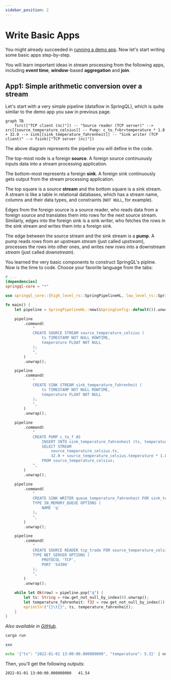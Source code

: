 ```yaml
---
sidebar_position: 2
---
```



# Write Basic Apps

You might already succeeded in [running a demo app](./install-and-run-app).
Now let's start writing some basic apps step-by-step.

You will learn important ideas in stream processing from the following apps, including **event time**, **window**-based **aggregation** and **join**.

## App1: Simple arithmetic conversion over a stream

Let's start with a very simple pipeline (dataflow in SpringQL), which is quite similar to the demo app you saw in previous page.

```mermaid
graph TB
    fsrc(["TCP client (nc)"]) -- "Source reader (TCP server)" --> src[[source_temperature_celsius]] -- Pump: c_to_f<br>temperature * 1.8 + 32.0 --> sink[[sink_temperature_fahrenheit]] -- "Sink writer (TCP client)" --> fsink(["TCP server (nc)"])
```

The above diagram represents the pipeline you will define in the code.

The top-most node is a foreign **source**. A foreign source continuously inputs data into a stream processing application.

The bottom-most represents a foreign **sink**. A foreign sink continuously gets output from the stream processing application.

The top square is a source **stream** and the bottom square is a sink stream. A stream is like a table in relational databases, which has a stream name, columns and their data types, and constraints (`NOT NULL`, for example).

Edges from the foreign source is a source reader, who reads data from a foreign source and translates them into rows for the next source stream.
Similarly, edges into the foreign sink is a sink writer, who fetches the rows in the sink stream and writes them into a foreign sink.

The edge between the source stream and the sink stream is a **pump**. A pump reads rows from an upstream _stream_ (just called _upstream_), processes the rows into other ones, and writes new rows into a downstream _stream_ (just called _downstream_).

You learned the very basic components to construct SpringQL's pipline. Now is the time to code.
Choose your favorite language from the tabs:

<Tabs>
<TabItem value="rust" label="Rust">

```toml title="Cargo.toml"
# ...
[dependencies]
springql-core = "*"
```

```rust title="main.rs"
use springql_core::{high_level_rs::SpringPipelineHL, low_level_rs::SpringConfig};

fn main() {
    let pipeline = SpringPipelineHL::new(&SpringConfig::default()).unwrap();

    pipeline
        .command(
            "
            CREATE SOURCE STREAM source_temperature_celsius (
                ts TIMESTAMP NOT NULL ROWTIME,    
                temperature FLOAT NOT NULL
            );
            ",
        )
        .unwrap();

    pipeline
        .command(
            "
            CREATE SINK STREAM sink_temperature_fahrenheit (
                ts TIMESTAMP NOT NULL ROWTIME,    
                temperature FLOAT NOT NULL
            );
            ",
        )
        .unwrap();

    pipeline
        .command(
            "
            CREATE PUMP c_to_f AS
                INSERT INTO sink_temperature_fahrenheit (ts, temperature)
                SELECT STREAM
                    source_temperature_celsius.ts,
                    32.0 + source_temperature_celsius.temperature * 1.8
                FROM source_temperature_celsius;
            ",
        )
        .unwrap();

    pipeline
        .command(
            "
            CREATE SINK WRITER queue_temperature_fahrenheit FOR sink_temperature_fahrenheit
            TYPE IN_MEMORY_QUEUE OPTIONS (
                NAME 'q'
            );
            ",
        )
        .unwrap();

    pipeline
        .command(
            "
            CREATE SOURCE READER tcp_trade FOR source_temperature_celsius
            TYPE NET_SERVER OPTIONS (
                PROTOCOL 'TCP',
                PORT '54300'
            );
            ",
        )
        .unwrap();

    while let Ok(row) = pipeline.pop("q") {
        let ts: String = row.get_not_null_by_index(0).unwrap();
        let temperature_fahrenheit: f32 = row.get_not_null_by_index(1).unwrap();
        eprintln!("{}\t{}", ts, temperature_fahrenheit);
    }
}
```

_Also available in [GitHub](https://github.com/SpringQL/SpringQL/blob/main/springql-core/examples/doc_app1.rs)._

```bash title="Run the app (start app)"
cargo run
```

</TabItem>

<TabItem value="c" label="C">

```c title="main.c"
xxx
```

</TabItem>
</Tabs>

```bash title="Run the app (input from foreign source)"
echo '{"ts": "2022-01-01 13:00:00.000000000", "temperature": 5.3}' | nc localhost 54300
```

Then, you'll get the following outputs:

```text title="Output"
2022-01-01 13:00:00.000000000   41.54
```
